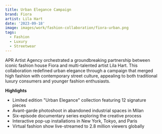 ```yaml
---
title: Urban Elegance Campaign
brand: Fiora
artist: Lila Hart
date: '2023-09-18'
image: images/work/fashion-collaboration/fiora-urban.png
tags:
  - Fashion
  - Luxury
  - Streetwear
---
```


APR Artist Agency orchestrated a groundbreaking partnership between iconic fashion house Fiora and multi-talented artist Lila Hart. This collaboration redefined urban elegance through a campaign that merged high fashion with contemporary street culture, appealing to both traditional luxury consumers and younger fashion enthusiasts.

**Highlights**
- Limited edition "Urban Elegance" collection featuring 12 signature pieces
- Avant-garde photoshoot in abandoned industrial spaces in Milan
- Six-episode documentary series exploring the creative process
- Interactive pop-up installations in New York, Tokyo, and Paris
- Virtual fashion show live-streamed to 2.8 million viewers globally
